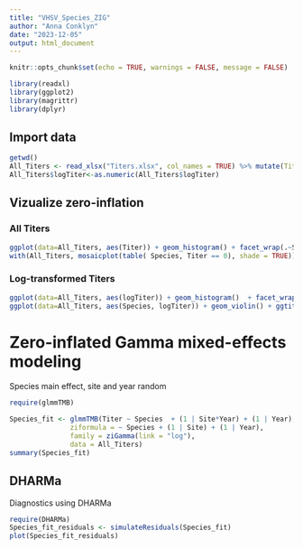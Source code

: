 ```yaml
---
title: "VHSV_Species_ZIG"
author: "Anna Conklyn"
date: "2023-12-05"
output: html_document
---
```


```r
knitr::opts_chunk$set(echo = TRUE, warnings = FALSE, message = FALSE)

library(readxl)
library(ggplot2)
library(magrittr)
library(dplyr)
```

## Import data
```r
getwd()
All_Titers <- read_xlsx("Titers.xlsx", col_names = TRUE) %>% mutate(Titer = round(Titer))
All_Titers$logTiter<-as.numeric(All_Titers$logTiter)
```

## Vizualize zero-inflation

### All Titers
```r
ggplot(data=All_Titers, aes(Titer)) + geom_histogram() + facet_wrap(.~Species)
with(All_Titers, mosaicplot(table( Species, Titer == 0), shade = TRUE))
```

### Log-transformed Titers
```r
ggplot(data=All_Titers, aes(logTiter)) + geom_histogram()  + facet_wrap(.~Species)
ggplot(data=All_Titers, aes(Species, logTiter)) + geom_violin() + ggtitle("log viral loads - non-zero")
```


# Zero-inflated Gamma mixed-effects modeling 

Species main effect, site and year random

```r
require(glmmTMB)

Species_fit <- glmmTMB(Titer ~ Species  + (1 | Site*Year) + (1 | Year), 
               ziformula = ~ Species + (1 | Site) + (1 | Year), 
               family = ziGamma(link = "log"), 
               data = All_Titers)
summary(Species_fit)
```

## DHARMa

Diagnostics using DHARMa

```r
require(DHARMa)
Species_fit_residuals <- simulateResiduals(Species_fit)
plot(Species_fit_residuals)
```
